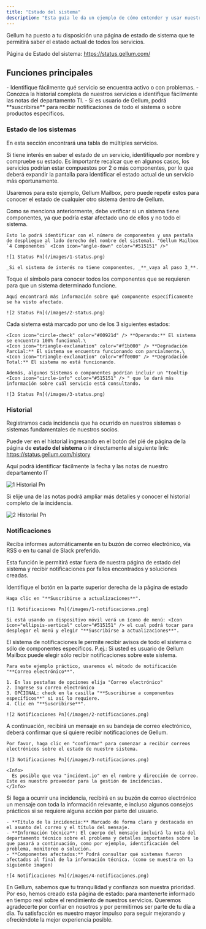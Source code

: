 ```yaml
---
title: "Estado del sistema"
description: "Esta guía le da un ejemplo de cómo entender y usar nuestra página de estado del sistema"
---
```



Gellum ha puesto a tu disposición una página de estado de sistema que te permitirá saber el estado actual de todos los servicios.

Página de Estado del sistema: https://status.gellum.com/

## Funciones principales

<CardGroup cols={1}>
  <Card title="Estado de los sistemas" href="#estado-de-los-sistemas">
    - Identifique fácilmente qué servicio se encuentra activo o con problemas.
  </Card>
  <Card title="Historial" href="#historial">
    - Conozca la historial completa de nuestros servicios e identifique fácilmente las notas del departamento TI.
  </Card>
  <Card title="Notificaciones" href="#notificaciones">
    - Si es usuario de Gellum, podrá **suscribirse** para recibir notificaciones de todo el sistema o sobre productos específicos.
  </Card>
</CardGroup>

### Estado de los sistemas

En esta sección encontrará una tabla de múltiples servicios.

Si tiene interés en saber el estado de un servicio, identifíquelo por nombre y compruebe su estado. Es importante recalcar que en algunos casos, los servicios podrían estar compuestos por 2 o más componentes, por lo que deberá expandir la pantalla para identificar el estado actual de un servicio más oportunamente.

Usaremos para este ejemplo, Gellum Mailbox, pero puede repetir estos para conocer el estado de cualquier otro sistema dentro de Gellum.

<Steps>
  <Step title='Consulte la tabla "Estado del sistema"'>
    Como se menciona anteriormente, debe verificar si un sistema tiene componentes, ya que podría estar afectado uno de ellos y no todo el sistema.

    Esto lo podrá identificar con el número de componentes y una pestaña de despliegue al lado derecho del nombre del sistemal. "Gellum Mailbox `4 Componentes` <Icon icon="angle-down" color="#515151" />"

    ![1 Status Pn](/images/1-status.png)

    _Si el sistema de interés no tiene componentes, _**_vaya al paso 3_**.
  </Step>
  <Step title="Amplie los detalles del sistema">
    Toque el símbolo <Icon icon="angle-down" color="#515151" /> para conocer todos los componentes que se requieren para que un sistema determinado funcione.

    Aquí encontrará más información sobre qué componente específicamente se ha visto afectado.

    ![2 Status Pn](/images/2-status.png)
  </Step>
  <Step title="Compruebe el estado del Sistema">
    Cada sistema está marcado por uno de los 3 siguientes estados:

    <Icon icon="circle-check" color="#00921d" /> **Operando:** El sistema se encuentra 100% funcional.\
    <Icon icon="triangle-exclamation" color="#f1b000" /> **Degradación Parcial:** El sistema se encuentra funcionando con parcialmente.\
    <Icon icon="triangle-exclamation" color="#ff0000" /> **Degradación Total:** El sistema no está funcionando.

    Además, algunos Sistemas o componentes podrían incluir un "tooltip <Icon icon="circle-info" color="#515151" /> " que le dará más información sobre cuál servicio está consultando.

    ![3 Status Pn](/images/3-status.png)
  </Step>
</Steps>

### Historial

Registramos cada incidencia que ha ocurrido en nuestros sistemas o sistemas fundamentales de nuestros socios.

Puede ver en el historial ingresando en el botón del pié de página de la página de **estado del sistema** o ir directamente al siguiente link: https://status.gellum.com/history

Aquí podrá identificar fácilmente la fecha y las notas de nuestro departamento IT

![1 Historial Pn](/images/1-historial.png)

Si elije una de las notas podrá ampliar más detalles y conocer el historial completo de la incidencia.

![2 Historial Pn](/images/2-historial.png)

### Notificaciones

Reciba informes automáticamente en tu buzón de correo electrónico, vía RSS o en tu canal de Slack preferido.

Esta función le permitirá estar fuera de nuestra página de estado del sistema y recibir notificaciones por fallos encontrados y soluciones creadas.

<Steps>
  <Step title="Sucríbase a actualizaciones">
    Identifique el botón en la parte superior derecha de la página de estado

    Haga clic en "**Suscribirse a actualizaciones**".

    ![1 Notificaciones Pn](/images/1-notificaciones.png)

    Si está usando un dispositivo móvil verá un ícono de menú: <Icon icon="ellipsis-vertical" color="#515151" /> el cual podrá tocar para desplegar el menú y elegir "**Suscribirse a actualizaciones**".
  </Step>
  <Step title="Elija el método de notificación">
    El sistema de notificaciones le permite recibir avisos de todo el sistema o sólo de componentes específicos. P.ej.: Si usted es usuario de Gellum Mailbox puede elegir sólo recibir notificaciones sobre este sistema.

    Para este ejemplo práctico, usaremos el método de notificación "**Correo electrónico**".

    1. En las pestañas de opciones elija "Correo electrónico"
    2. Ingrese su correo electrónico
    3. OPCIONAL: check en la casilla "**Suscribirse a componentes específicos**" si así lo requiere.
    4. Clic en "**Suscribirse**".

    ![2 Notificaciones Pn](/images/2-notificaciones.png)
  </Step>
  <Step title="Confirme su correo electrónico">
    A continuación, recibirá un mensaje en su bandeja de correo electrónico, deberá confirmar que sí quiere recibir notificaciones de Gellum.

    Por favor, haga clic en "confirmar" para comenzar a recibir correos electrónicos sobre el estado de nuestro sistema.

    ![3 Notificaciones Pn](/images/3-notificaciones.png)

    <Info>
      Es posible que vea "incident.io" en el nombre y dirección de correo. Este es nuestro proveedor para la gestión de incidencias.
    </Info>
  </Step>
  <Step title="Identifique las notificaciones de Estado del Sistema">
    Si llega a ocurrir una incidencia, recibirá en su buzón de correo electrónico un mensaje con toda la información relevante, e incluso algunos consejos prácticos si se requiere alguna acción por parte del usuario.

    - **Título de la incidencia:** Marcado de forma clara y destacada en el asunto del correo y el título del mensaje.
    - **Información técnica**: El cuerpo del mensaje incluirá la nota del departamento técnico sobre el problema y detalles importantes sobre lo que pasará a continuación, como por ejemplo, identificación del problema, monitoreo o solución.
    - **Componentes afectados:** Podrá consultar qué sistemas fueron afectados al final de la información técnica. (como se muestra en la siguiente imagen)

    ![4 Notificaciones Pn](/images/4-notificaciones.png)
  </Step>
</Steps>

En Gellum, sabemos que tu tranquilidad y confianza son nuestra prioridad. Por eso, hemos creado esta página de estado: para mantenerte informado en tiempo real sobre el rendimiento de nuestros servicios. Queremos agradecerte por confiar en nosotros y por permitirnos ser parte de tu día a día. Tu satisfacción es nuestro mayor impulso para seguir mejorando y ofreciéndote la mejor experiencia posible.

<Ayuda />